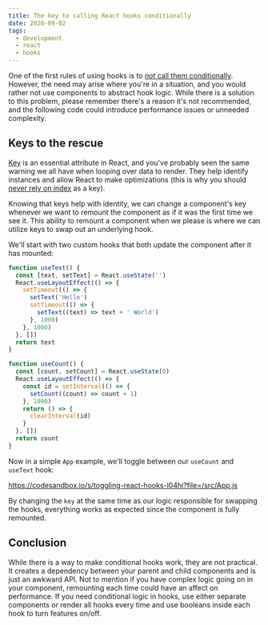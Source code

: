 ```yaml
---
title: The key to calling React hooks conditionally
date: 2020-09-02
tags:
  - development
  - react
  - hooks
---
```


One of the first rules of using hooks is to [_not_ call them conditionally](https://reactjs.org/docs/hooks-rules.html#only-call-hooks-at-the-top-level). However, the need may arise where you're in a situation, and you would rather not use components to abstract hook logic. While there is a solution to this problem, please remember there's a reason it's not recommended, and the following code could introduce performance issues or unneeded complexity.

## Keys to the rescue

[Key](https://reactjs.org/docs/lists-and-keys.html#keys) is an essential attribute in React, and you've probably seen the same warning we all have when looping over data to render. They help identify instances and allow React to make optimizations (this is why you should [never rely on index](https://medium.com/@robinpokorny/index-as-a-key-is-an-anti-pattern-e0349aece318) as a key).

Knowing that keys help with identity, we can change a component's key whenever we want to remount the component as if it was the first time we see it. This ability to remount a component when we please is where we can utilize keys to swap out an underlying hook.

We'll start with two custom hooks that both update the component after it has mounted:

```jsx
function useText() {
  const [text, setText] = React.useState('')
  React.useLayoutEffect(() => {
    setTimeout(() => {
      setText('Hello')
      setTimeout(() => {
        setText((text) => text + ' World')
      }, 1000)
    }, 1000)
  }, [])
  return text
}

function useCount() {
  const [count, setCount] = React.useState(0)
  React.useLayoutEffect(() => {
    const id = setInterval(() => {
      setCount((count) => count + 1)
    }, 1000)
    return () => {
      clearInterval(id)
    }
  }, [])
  return count
}
```

Now in a simple `App` example, we'll toggle between our `useCount` and `useText` hook:

https://codesandbox.io/s/toggling-react-hooks-l04hi?file=/src/App.js

By changing the `key` at the same time as our logic responsible for swapping the hooks, everything works as expected since the component is fully remounted.

## Conclusion

While there is a way to make conditional hooks work, they are not practical. It creates a dependency between your parent and child components and is just an awkward API. Not to mention if you have complex logic going on in your component, remounting each time could have an affect on performance. If you need conditional logic in hooks, use either separate components or render all hooks every time and use booleans inside each hook to turn features on/off.
